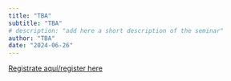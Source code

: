 ```yaml
---
title: "TBA"
subtitle: "TBA" 
# description: "add here a short description of the seminar" 
author: "TBA"
date: "2024-06-26"
---
```


[Registrate aquí/register
here](https://aarhusuniversity.zoom.us/meeting/register/u5EtcO2qpzgtGNXtWyNr_pQaenzxZSu9y7dD)
